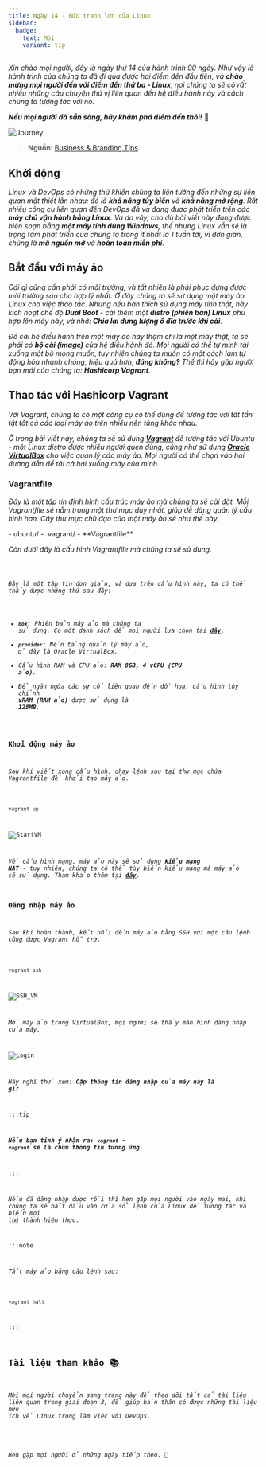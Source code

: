 ```yaml
---
title: Ngày 14 - Bức tranh lớn của Linux
sidebar:
  badge:
    text: Mới
    variant: tip
---
```



_Xin chào mọi người, đây là ngày thứ 14 của hành trình 90 ngày. Như vậy là hành trình của chúng
ta đã đi qua được hai điểm đến đầu tiên, và **chào mừng mọi người đến với điểm đến thứ ba - 
Linux**, nơi chúng ta sẽ có rất nhiều những câu chuyện thú vị liên quan đến hệ điều hành này 
và cách chúng ta tương tác với nó._

**_Nếu mọi người đã sẵn sàng, hãy khám phá điểm đến thôi!_** 🚎

![Journey](../../../../assets/linux/journey-in-life.jpg)

> **Nguồn**: [Business & Branding Tips](https://www.blogbrandz.com/tips/journey-in-life/)

## Khởi động
_Linux và DevOps có những thứ khiến chúng ta liên tưởng đến những sự liên quan mật thiết lẫn nhau:
đó là **khả năng tùy biến** và **khả năng mở rộng**. Rất nhiều công cụ liên quan đến DevOps đã và đang 
được phát triển trên các **máy chủ vận hành bằng Linux**. Và do vậy, cho dù bài viết này đang được 
biên soạn bằng **một máy tính dùng Windows**, thế nhưng Linux vẫn sẽ là trọng tâm phát triển của 
chúng ta trong ít nhất là 1 tuần tới, vì đơn giản, chúng là **mã nguồn mở** và **hoàn toàn miễn phí**._

## Bắt đầu với máy ảo
_Cái gì cũng cần phải có môi trường, và tất nhiên là phải phục dựng được môi trường sao cho hợp lý nhất.
Ở đây chúng ta sẽ sử dụng một máy ảo Linux cho việc thao tác. Nhưng nếu bạn thích sử dụng máy tính thật,
hãy kích hoạt chế độ **Dual Boot** - cài thêm một **distro (phiên bản) Linux** phù hợp lên máy này, và 
nhớ: **Chia lại dung lượng ổ đĩa trước khi cài**._

_Để cài hệ điều hành trên một máy ảo hay thậm chí là một máy thật, ta sẽ phải có **bộ cài (image)** của 
hệ điều hành đó. Mọi người có thể tự mình tải xuống một bộ mong muốn, tuy nhiên chúng ta muốn có một cách 
làm tự động hóa nhanh chóng, hiệu quả hơn, **đúng không?** Thế thì hãy gặp người bạn mới của chúng ta: 
**Hashicorp Vagrant**._

## Thao tác với Hashicorp Vagrant

_Với Vagrant, chúng ta có một công cụ có thể dùng để tương tác với tất tần tật tất cả các loại máy ảo trên 
nhiều nền tảng khác nhau._

_Ở trong bài viết này, chúng ta sẽ sử dụng **[Vagrant](https://www.vagrantup.com/downloads)** để tương tác 
với Ubuntu - một Linux distro được nhiều người quen dùng, cũng như sử dụng 
**[Oracle VirtualBox](https://www.virtualbox.org/wiki/Downloads)** cho việc quản lý các máy ảo. Mọi người 
có thể chọn vào hai đường dẫn để tải cả hai xuống máy của mình._

### Vagrantfile

_Đây là một tập tin định hình cấu trúc máy ảo mà chúng ta sẽ cài đặt. Mỗi Vagrantfile sẽ nằm trong một thư
mục duy nhất, giúp dễ dàng quản lý cấu hình hơn. Cây thư mục chủ đạo của một máy ảo sẽ như thế này._

<FileTree>
- ubuntu/
  - .vagrant/
  - **Vagrantfile**
</FileTree>

_Còn dưới đây là cấu hình Vagrantfile mà chúng ta sẽ sử dụng._

<Code code={importedCode} lang="hcl" title="ubuntu/Vagrantfile" />

_Đây là một tập tin đơn giản, và dựa trên cấu hình này, ta có thể thấy được những thứ sau đây:_

- _**```box```**: Phiên bản máy ảo mà chúng ta sử dụng. Có một danh sách để mọi người lựa chọn 
tại **[đây](https://app.vagrantup.com/boxes/search)**._
- _**```provider```**: Nền tảng quản lý máy ảo, ở đây là Oracle VirtualBox._
- _Cấu hình RAM và CPU ảo: **RAM 8GB, 4 vCPU (CPU ảo)**._
- _Để ngăn ngừa các sự cố liên quan đến đồ họa, cấu hình tùy chỉnh **vRAM (RAM ảo)** được sử dụng 
là **128MB**._

### Khởi động máy ảo

_Sau khi viết xong cấu hình, chạy lệnh sau tại thư mục chứa Vagrantfile để khởi tạo máy ảo._

```bash title="Starting VM..."

vagrant up

```

![StartVM](../../../../assets/linux/vagrant_up.png)

_Về cấu hình mạng, máy ảo này sẽ sử dụng **kiểu mạng NAT** - tuy nhiên, chúng ta có thể tùy biến kiểu mạng
mà máy ảo sẽ sử dụng. Tham khảo thêm tại **[đây](https://www.virtualbox.org/manual/ch06.html#network_nat)**._

### Đăng nhập máy ảo

_Sau khi hoàn thành, kết nối đến máy ảo bằng SSH với một câu lệnh cũng được Vagrant hỗ trợ._

```bash title="Connecting to VM..."

vagrant ssh

```
![SSH_VM](../../../../assets/linux/vagrant_ssh.png)

_Mở máy ảo trong VirtualBox, mọi người sẽ thấy màn hình đăng nhập của máy._

![Login](../../../../assets/linux/ubuntu_login.png)

_Hãy nghĩ thử xem: **Cặp thông tin đăng nhập của máy này là gì?**_

:::tip

**_Nếu bạn tinh ý nhận ra: ```vagrant``` - ```vagrant``` sẽ là chùm thông tin tương ứng._**

:::

_Nếu đã đăng nhập được rồi thì hẹn gặp mọi người vào ngày mai, khi chúng ta sẽ bắt đầu vào cửa 
sổ lệnh của Linux để tương tác và biến mọi thứ thành hiện thực._

:::note

_Tắt máy ảo bằng câu lệnh sau:_

```bash title="Shutting down the VM..."

vagrant halt

```
:::


## Tài liệu tham khảo 📚

_Mời mọi người chuyển sang trang này để theo dõi tất cả tài liệu liên quan trong giai đoạn 3, 
để giúp bản thân có được những tài liệu hữu ích về Linux trong làm việc với DevOps._

<LinkCard
  title="Ngày 14 - Tham khảo"
  href="../../../reference/linux/day14"
/>

_Hẹn gặp mọi người ở những ngày tiếp theo._ 🚀